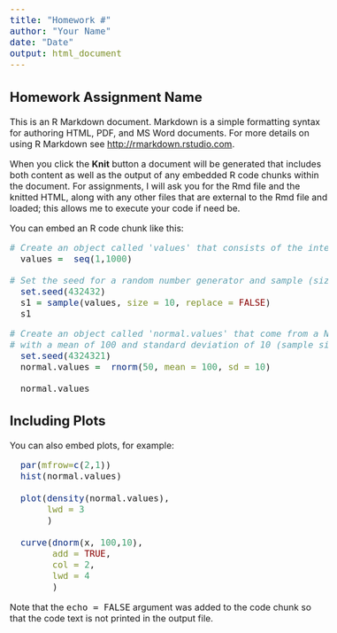 ```yaml
---
title: "Homework #"
author: "Your Name"
date: "Date"
output: html_document
---
```


## Homework Assignment Name

<style type="text/css">
  body{
  font-size: 12pt;
}
pre.r { /* Targets R code blocks */
      font-size: 12pt;
    }
    code { /* Targets inline code */
      font-size: 12pt;
    }

</style>

This is an R Markdown document. Markdown is a simple formatting syntax for authoring HTML, PDF, and MS Word documents. For more details on using R Markdown see <http://rmarkdown.rstudio.com>.

When you click the **Knit** button a document will be generated that includes both content as well as the output of any embedded R code chunks within the document. For assignments, I will ask you for the Rmd file and the knitted HTML, along with any other files that are external to the Rmd file and loaded; this allows me to execute your code if need be.

You can embed an R code chunk like this:

```r
# Create an object called 'values' that consists of the integers from 1 to 1000
  values =  seq(1,1000)

# Set the seed for a random number generator and sample (size of 10) from the object 'values'
  set.seed(432432)
  s1 = sample(values, size = 10, replace = FALSE)
  s1
```


```r
# Create an object called 'normal.values' that come from a Normal Distribution
# with a mean of 100 and standard deviation of 10 (sample size of 50)
  set.seed(4324321)
  normal.values =  rnorm(50, mean = 100, sd = 10)

  normal.values
```

## Including Plots

You can also embed plots, for example:

```r
  par(mfrow=c(2,1))
  hist(normal.values)
  
  plot(density(normal.values),
       lwd = 3
       )
  
  curve(dnorm(x, 100,10),
        add = TRUE,
        col = 2,
        lwd = 4
        )
```

Note that the `echo = FALSE` argument was added to the code chunk so that the code text is not printed in the output file.

<br>
